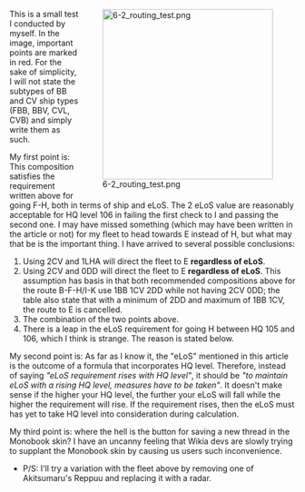 <div style=float:right;>[[File:6-2 routing test.png|300px]]</div>
This is a small test I conducted by myself. In the image, important points are marked in red. For the sake of simplicity, I will not state the subtypes of BB and CV ship types (FBB, BBV, CVL, CVB) and simply write them as such.

My first point is: This composition satisfies the requirement written above for going F-H, both in terms of ship and eLoS. The 2 eLoS value are reasonably acceptable for HQ level 106 in failing the first check to I and passing the second one. I may have missed something (which may have been written in the article or not) for my fleet to head towards E instead of H, but what may that be is the important thing. I have arrived to several possible conclusions:
#Using 2CV and 1LHA will direct the fleet to E <b><span class=explain title="This is the important point because I should have achieved the desired eLoS requirement for going H.">regardless of eLoS</span></b>.
#Using 2CV and 0DD will direct the fleet to E <b><span class=explain title="This is the important point because I should have achieved the desired eLoS requirement for going H.">regardless of eLoS</span></b>. This assumption has basis in that both recommended compositions above for the route B-F-H/I-K use 1BB 1CV 2DD while not having 2CV 0DD; the table also state that with a minimum of 2DD and maximum of 1BB 1CV, the route to E is cancelled.
#The combination of the two points above.
#There is a leap in the eLoS requirement for going H between HQ 105 and 106, which I think is strange. The reason is stated below.

My second point is: As far as I know it, the "eLoS" mentioned in this article is the outcome of a formula that incorporates HQ level. Therefore, instead of saying <i>"eLoS requirement rises with HQ level"</i>, it should be <i>"to maintain eLoS with a rising HQ level, measures have to be taken"</i>. It doesn't make sense if the higher your HQ level, the further your eLoS will fall while the higher the requirement will rise. If the requirement rises, then the eLoS must has yet to take HQ level into consideration during calculation.

My third point is: where the hell is the button for saving a new thread in the Monobook skin? I have an uncanny feeling that Wikia devs are slowly trying to supplant the Monobook skin by causing us users such inconvenience.
*P/S: I'll try a variation with the fleet above by removing one of Akitsumaru's Reppuu and replacing it with a radar.<ac_metadata title="Regarding the brancing rule of 6-2&#039;s node F" related_topics="World 6: 中部海域"> </ac_metadata>